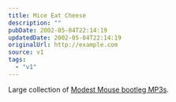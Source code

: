 ```yaml
---
title: Mice Eat Cheese
description: ""
pubDate: 2002-05-04T22:14:19
updatedDate: 2002-05-04T22:14:19
originalUrl: http://example.com
source: v1
tags:
  - "v1"
---
```


Large collection of [Modest Mouse bootleg MP3s][1].

[1]: http://www.knerd.com/~bwillen/MMSounds.htm "Modest Mouse bootleg MP3s"
